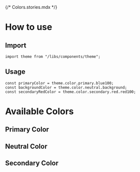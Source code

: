 {/* Colors.stories.mdx */}


<Meta title="Design System/General/Colors" />

# How to use

## Import

```tsx
import theme from "/libs/components/theme";
```

## Usage

```tsx
const primaryColor = theme.color.primary.blue100;
const backgroundColor = theme.color.neutral.background;
const secondaryRedColor = theme.color.secondary.red.red100;
```

# Available Colors

## Primary Color

<ColorPalette>
    <ColorItem
        title="Actions (icons, buttons, ...)"
        subtitle=""
        colors={{
            "blue-100": theme.color.primary.blue100,
            "blue-200": theme.color.primary.blue200,
            "blue-300": theme.color.primary.blue300,
            "blue-400": theme.color.primary.blue400,
            "blue-500": theme.color.primary.blue500,
            "blue-600": theme.color.primary.blue600,
            "blue-700": theme.color.primary.blue700,
        }}
    />
</ColorPalette>

## Neutral Color

<ColorPalette>
    <ColorItem
        title="Typography"
        subtitle=""
        colors={{
            black: theme.color.neutral.typography.black,
            "black-60": theme.color.neutral.typography.black60,
            white: theme.color.neutral.typography.white,
        }}
    />
    <ColorItem
        title="Background"
        subtitle=""
        colors={{
            "light-grey": theme.color.neutral.background,
        }}
    />
    <ColorItem
        title="Border"
        subtitle=""
        colors={{
            "blue-200": theme.color.neutral.border,
        }}
    />
    <ColorItem
        title="Gray"
        subtitle=""
        colors={{
            "gray-100": theme.color.neutral.gray.gray100,
            "gray-200": theme.color.neutral.gray.gray200,
            "gray-300": theme.color.neutral.gray.gray300,
            "gray-400": theme.color.neutral.gray.gray400,
            "gray-500": theme.color.neutral.gray.gray500,
            "gray-600": theme.color.neutral.gray.gray600,
            "gray-700": theme.color.neutral.gray.gray700,
        }}
    />
</ColorPalette>

## Secondary Color

<ColorPalette>
    <ColorItem
        title="Medium grey"
        subtitle=""
        colors={{
            "medium-grey-100": theme.color.secondary.mediumGrey.mediumGrey100,
            "medium-grey-200": theme.color.secondary.mediumGrey.mediumGrey200,
            "medium-grey-300": theme.color.secondary.mediumGrey.mediumGrey300,
            "medium-grey-400": theme.color.secondary.mediumGrey.mediumGrey400,
            "medium-grey-500": theme.color.secondary.mediumGrey.mediumGrey500,
            "medium-grey-600": theme.color.secondary.mediumGrey.mediumGrey600,
            "medium-grey-700": theme.color.secondary.mediumGrey.mediumGrey700,
        }}
    />
</ColorPalette>

<ColorPalette>
    <ColorItem
        title="Yellow"
        subtitle=""
        colors={{
            "yellow-100": theme.color.secondary.yellow.yellow100,
            "yellow-200": theme.color.secondary.yellow.yellow200,
            "yellow-300": theme.color.secondary.yellow.yellow300,
            "yellow-400": theme.color.secondary.yellow.yellow400,
            "yellow-500": theme.color.secondary.yellow.yellow500,
            "yellow-600": theme.color.secondary.yellow.yellow600,
            "yellow-700": theme.color.secondary.yellow.yellow700,
        }}
    />
</ColorPalette>

<ColorPalette>
    <ColorItem
        title="Orange"
        subtitle=""
        colors={{
            "orange-100": theme.color.secondary.orange.orange100,
            "orange-200": theme.color.secondary.orange.orange200,
            "orange-300": theme.color.secondary.orange.orange300,
            "orange-400": theme.color.secondary.orange.orange400,
            "orange-500": theme.color.secondary.orange.orange500,
            "orange-600": theme.color.secondary.orange.orange600,
            "orange-700": theme.color.secondary.orange.orange700,
        }}
    />
</ColorPalette>

<ColorPalette>
    <ColorItem
        title="Pink"
        subtitle=""
        colors={{
            "pink-100": theme.color.secondary.pink.pink100,
            "pink-200": theme.color.secondary.pink.pink200,
            "pink-300": theme.color.secondary.pink.pink300,
            "pink-400": theme.color.secondary.pink.pink400,
            "pink-500": theme.color.secondary.pink.pink500,
            "pink-600": theme.color.secondary.pink.pink600,
            "pink-700": theme.color.secondary.pink.pink700,
        }}
    />
</ColorPalette>

<ColorPalette>
    <ColorItem
        title="Red"
        subtitle=""
        colors={{
            "red-100": theme.color.secondary.red.red100,
            "red-200": theme.color.secondary.red.red200,
            "red-300": theme.color.secondary.red.red300,
            "red-400": theme.color.secondary.red.red400,
            "red-500": theme.color.secondary.red.red500,
            "red-600": theme.color.secondary.red.red600,
            "red-700": theme.color.secondary.red.red700,
        }}
    />
</ColorPalette>

<ColorPalette>
    <ColorItem
        title="Blue"
        subtitle=""
        colors={{
            "blue-100": theme.color.secondary.blue.blue100,
            "blue-200": theme.color.secondary.blue.blue200,
            "blue-300": theme.color.secondary.blue.blue300,
            "blue-400": theme.color.secondary.blue.blue400,
            "blue-500": theme.color.secondary.blue.blue500,
            "blue-600": theme.color.secondary.blue.blue600,
            "blue-700": theme.color.secondary.blue.blue700,
        }}
    />
</ColorPalette>

<ColorPalette>
    <ColorItem
        title="Green"
        subtitle=""
        colors={{
            "green-100": theme.color.secondary.green.green100,
            "green-200": theme.color.secondary.green.green200,
            "green-300": theme.color.secondary.green.green300,
            "green-400": theme.color.secondary.green.green400,
            "green-500": theme.color.secondary.green.green500,
            "green-600": theme.color.secondary.green.green600,
            "green-700": theme.color.secondary.green.green700,
        }}
    />
</ColorPalette>
